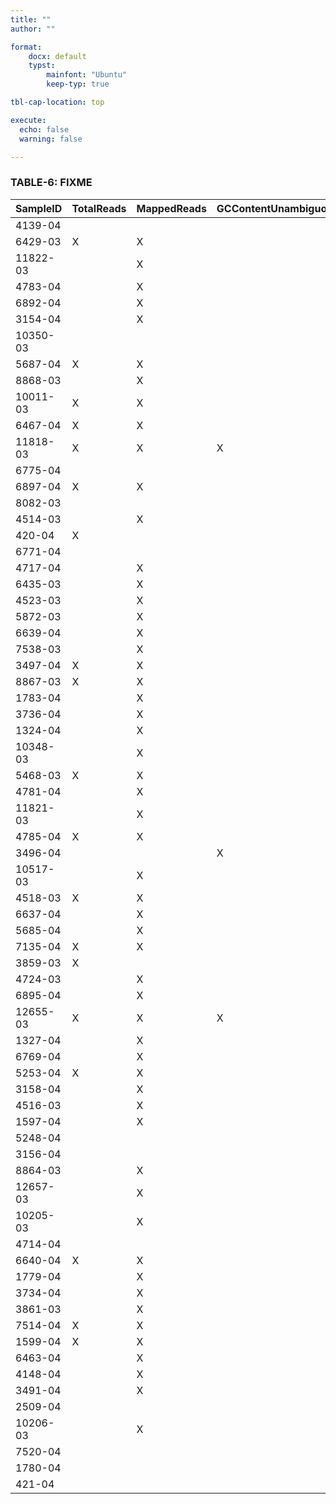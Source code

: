 ```yaml
---
title: ""
author: ""

format:
    docx: default
    typst:
        mainfont: "Ubuntu"
        keep-typ: true

tbl-cap-location: top

execute:
  echo: false
  warning: false

---
```


```{=typst}
#set page(numbering: none)
#set page("a2")
```

### TABLE-6: FIXME

```{=typst}
\
\
```


| **SampleID** | **TotalReads** | **MappedReads** | **GCContentUnambiguous** | **Uncovered** | **TotalBasesUnambiguous** | **CoverageMeanUnambiguous** | **CoverageMean** | **TotalBases** | **CoverageMedian** |
|--------------|----------------|-----------------|--------------------------|---------------|---------------------------|-----------------------------|------------------|----------------|--------------------|
| 4139-04      |                |                 |                          | X             | X                         |                             |                  | X              |                    |
| 6429-03      | X              | X               |                          | X             |                           |                             |                  | X              |                    |
| 11822-03     |                | X               |                          | X             |                           |                             |                  | X              |                    |
| 4783-04      |                | X               |                          |               |                           |                             |                  |                |                    |
| 6892-04      |                | X               |                          | X             | X                         |                             |                  | X              |                    |
| 3154-04      |                | X               |                          |               |                           |                             |                  |                |                    |
| 10350-03     |                |                 |                          |               | X                         |                             |                  |                |                    |
| 5687-04      | X              | X               |                          |               | X                         |                             |                  |                |                    |
| 8868-03      |                | X               |                          | X             | X                         |                             |                  | X              |                    |
| 10011-03     | X              | X               |                          |               |                           |                             |                  |                |                    |
| 6467-04      | X              | X               |                          |               |                           |                             |                  |                |                    |
| 11818-03     | X              | X               | X                        |               | X                         |                             |                  |                |                    |
| 6775-04      |                |                 |                          | X             | X                         |                             |                  | X              |                    |
| 6897-04      | X              | X               |                          |               |                           |                             |                  |                |                    |
| 8082-03      |                |                 |                          |               | X                         |                             |                  |                |                    |
| 4514-03      |                | X               |                          |               | X                         |                             |                  |                |                    |
| 420-04       | X              |                 |                          | X             | X                         |                             | X                | X              |                    |
| 6771-04      |                |                 |                          | X             | X                         |                             |                  | X              |                    |
| 4717-04      |                | X               |                          |               |                           |                             |                  |                |                    |
| 6435-03      |                | X               |                          | X             |                           |                             |                  | X              |                    |
| 4523-03      |                | X               |                          |               |                           |                             |                  |                |                    |
| 5872-03      |                | X               |                          |               |                           |                             |                  |                |                    |
| 6639-04      |                | X               |                          |               |                           |                             |                  |                |                    |
| 7538-03      |                | X               |                          |               | X                         |                             |                  |                |                    |
| 3497-04      | X              | X               |                          |               | X                         |                             |                  |                |                    |
| 8867-03      | X              | X               |                          |               |                           |                             |                  |                |                    |
| 1783-04      |                | X               |                          | X             |                           |                             |                  | X              |                    |
| 3736-04      |                | X               |                          | X             | X                         |                             |                  | X              |                    |
| 1324-04      |                | X               |                          |               | X                         |                             |                  |                |                    |
| 10348-03     |                | X               |                          |               |                           |                             |                  |                |                    |
| 5468-03      | X              | X               |                          | X             | X                         |                             |                  | X              |                    |
| 4781-04      |                | X               |                          | X             | X                         |                             |                  | X              |                    |
| 11821-03     |                | X               |                          | X             |                           |                             |                  | X              |                    |
| 4785-04      | X              | X               |                          |               |                           |                             |                  |                |                    |
| 3496-04      |                |                 | X                        | X             | X                         |                             |                  | X              |                    |
| 10517-03     |                | X               |                          |               |                           |                             |                  |                |                    |
| 4518-03      | X              | X               |                          |               | X                         |                             |                  |                |                    |
| 6637-04      |                | X               |                          |               | X                         |                             |                  |                |                    |
| 5685-04      |                | X               |                          |               |                           |                             |                  |                |                    |
| 7135-04      | X              | X               |                          | X             | X                         | X                           | X                | X              |                    |
| 3859-03      | X              |                 |                          | X             |                           |                             |                  | X              |                    |
| 4724-03      |                | X               |                          |               | X                         |                             |                  |                |                    |
| 6895-04      |                | X               |                          | X             | X                         |                             |                  | X              |                    |
| 12655-03     | X              | X               | X                        | X             | X                         |                             |                  | X              |                    |
| 1327-04      |                | X               |                          | X             | X                         |                             |                  | X              |                    |
| 6769-04      |                | X               |                          |               |                           |                             |                  |                |                    |
| 5253-04      | X              | X               |                          | X             | X                         |                             |                  | X              |                    |
| 3158-04      |                | X               |                          |               | X                         |                             |                  |                |                    |
| 4516-03      |                | X               |                          |               |                           |                             |                  |                |                    |
| 1597-04      |                | X               |                          |               |                           |                             |                  |                |                    |
| 5248-04      |                |                 |                          |               | X                         |                             |                  |                |                    |
| 3156-04      |                |                 |                          | X             | X                         |                             |                  | X              |                    |
| 8864-03      |                | X               |                          |               | X                         |                             |                  |                |                    |
| 12657-03     |                | X               |                          |               | X                         |                             |                  |                |                    |
| 10205-03     |                | X               |                          |               |                           |                             |                  |                |                    |
| 4714-04      |                |                 |                          |               | X                         |                             |                  |                |                    |
| 6640-04      | X              | X               |                          |               |                           |                             |                  |                |                    |
| 1779-04      |                | X               |                          |               |                           |                             |                  |                |                    |
| 3734-04      |                | X               |                          | X             | X                         |                             |                  | X              |                    |
| 3861-03      |                | X               |                          | X             | X                         |                             |                  | X              |                    |
| 7514-04      | X              | X               |                          | X             |                           |                             |                  | X              |                    |
| 1599-04      | X              | X               |                          |               | X                         |                             |                  |                |                    |
| 6463-04      |                | X               |                          |               | X                         |                             |                  |                |                    |
| 4148-04      |                | X               |                          |               | X                         |                             |                  |                |                    |
| 3491-04      |                | X               |                          |               |                           |                             |                  |                |                    |
| 2509-04      |                |                 |                          |               | X                         |                             |                  |                |                    |
| 10206-03     |                | X               |                          |               |                           |                             |                  |                |                    |
| 7520-04      |                |                 |                          |               | X                         |                             |                  |                |                    |
| 1780-04      |                |                 |                          | X             | X                         |                             |                  | X              |                    |
| 421-04       |                |                 |                          | X             | X                         | X                           | X                | X              | X                  |
